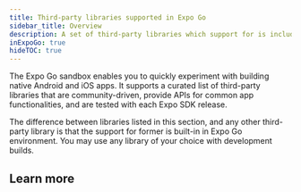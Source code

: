 ```yaml
---
title: Third-party libraries supported in Expo Go
sidebar_title: Overview
description: A set of third-party libraries which support for is included by default in Expo Go environment.
inExpoGo: true
hideTOC: true
---
```




The Expo Go sandbox enables you to quickly experiment with building native Android and iOS apps. It supports a curated list of third-party libraries that are community-driven, provide APIs for common app functionalities, and are tested with each Expo SDK release.

The difference between libraries listed in this section, and any other third-party library is that the support for former is built-in in Expo Go environment. You may use any library of your choice with development builds.

## Learn more

<BoxLink
  title="Using other third-party libraries"
  description="Learn how to use other third-party npm libraries in your project."
  Icon={BookOpen02Icon}
  href="/workflow/using-libraries/#third-party-libraries"
/>

<BoxLink
  title="Introduction to development builds"
  description="Learn why use development builds, and how to get started."
  Icon={BookOpen02Icon}
  href="/develop/development-builds/introduction/"
/>
